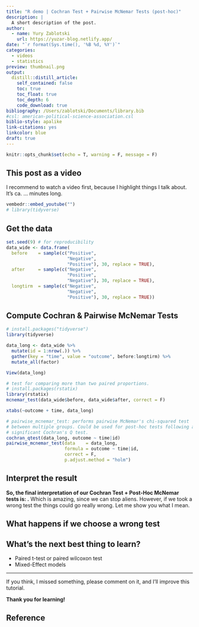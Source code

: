 ```yaml
---
title: "R demo | Cochran Test + Pairwise McNemar Tests (post-hoc)"
description: |
  A short description of the post.
author:
  - name: Yury Zablotski
    url: https://yuzar-blog.netlify.app/
date: "`r format(Sys.time(), '%B %d, %Y')`"
categories:
  - videos
  - statistics
preview: thumbnail.png
output:
  distill::distill_article:
    self_contained: false
    toc: true
    toc_float: true
    toc_depth: 6
    code_download: true
bibliography: /Users/zablotski/Documents/library.bib
#csl: american-political-science-association.csl
biblio-style: apalike
link-citations: yes
linkcolor: blue
draft: true
---
```



```r
knitr::opts_chunk$set(echo = T, warning = F, message = F)
```


## This post as a video

I recommend to watch a video first, because I highlight things I talk about. It's ca. ... minutes long. 

```r
vembedr::embed_youtube("")
# library(tidyverse)
```


## Get the data

```r
set.seed(9) # for reproducibility 
data_wide <- data.frame(
  before    = sample(c("Positive",
                       "Negative",
                       "Positive"), 30, replace = TRUE),
  after     = sample(c("Negative",
                       "Positive",
                       "Negative"), 30, replace = TRUE),
  longtirm  = sample(c("Negative",
                       "Negative",
                       "Positive"), 30, replace = TRUE))
```


## Compute Cochran & Pairwise McNemar Tests

```r
# install.packages("tidyverse")
library(tidyverse)

data_long <- data_wide %>% 
  mutate(id = 1:nrow(.)) %>% 
  gather(key = "time", value = "outcome", before:longtirm) %>% 
  mutate_all(factor)

View(data_long)

# test for comparing more than two paired proportions.
# install.packages(rstatix)
library(rstatix)
mcnemar_test(data_wide$before, data_wide$after, correct = F)

xtabs(~outcome + time, data_long)

# pairwise_mcnemar_test: performs pairwise McNemar's chi-squared test 
# between multiple groups. Could be used for post-hoc tests following a 
# significant Cochran's Q test.
cochran_qtest(data_long, outcome ~ time|id)
pairwise_mcnemar_test(data    = data_long, 
                      formula = outcome ~ time|id, 
                      correct = F, 
                      p.adjust.method = "holm")
```



## Interpret the result


**So, the final interpretation of our Cochran Test + Post-Hoc McNemar tests is: .** Which is amazing, since we can stop aliens. However, if we took a wrong test the things could go really wrong. Let me show you what I mean.


## What happens if we choose a wrong test





## What's the next best thing to learn?

- Paired t-test or paired wilcoxon test
- Mixed-Effect models

---

If you think, I missed something, please comment on it, and I’ll improve this tutorial.

**Thank you for learning!**



## Reference










